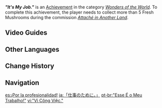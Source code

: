 {{Achievement Infobox
|id           = 84548
|order id     = 4072
|category     = Wonders of the World
|description  = Help Hanbei pick more mushrooms.
|requirements = Collect more than 5 fresh mushrooms during ''[[Attaché in Another Land]]''.
|primogems    = 5
|topic        = 
|hidden       = 1
|type         = Commission
}}
'''''"It's My Job."''''' is an [[Achievement]] in the category ''[[Wonders of the World]]''. To complete this achievement, the player needs to collect more than 5 Fresh Mushrooms during the commission ''[[Attaché in Another Land]]''.
<!--
==Gameplay Notes==

==Trivia==

==Video Guides==
{{EVT
|video1   = 
|caption1 = 
}}
-->
==Video Guides==
{{EVT
|video1   = https://youtu.be/nfCGi9GyGGw
|caption1 = Hidden Achievement: It's My Job
}}

==Other Languages==
{{Other Languages
|en       = "It's My Job."
|zhs      = 「为了工作。」
|zhs_rm   = "Wèile Gōngzuō."
|zht      = 「為了工作。」
|zht_rm   = "Wèile Gōngzuō."
|zh_tl    = "For the Job."
|ja       = 「仕事のために。」
|ja_rm    = "Shigoto no Tame ni."
|ja_tl    = "For the Job."
|ko       = 「일을 위하여」
|ko_tl    = "For the Job"
|es       = ¡Por la profesionalidad!
|es_tl    = For Professionality!
|fr       = Le travail, c'est la santé...
|fr_tl    = Work is Good for You...
|fr_note  = This expression in French literally means "work is health."
|ru       = Труд всему голова
|ru_tl    = Work is Everything
|ru_note  = This expression literally means "work is the head of everything."
|th       = "เพื่องาน"
|th_rm    = "Phue Ngan"
|th_tl    = "For the Job"
|vi       = "Vì Công Việc."
|vi_tl    = 
|de       = „Alles für die Arbeit.“
|de_tl    = "Everything For The Job."
|id       = "Namanya juga kerja."
|id_tl    = "It's How Jobs Are."
|pt       = "Esse É o Meu Trabalho!"
|pt_tl    = "This Is My Job!"
|tr       = "Bu Benim İşim"
|tr_tl    = "It's My Job"
|it       = "È il mio lavoro"
|it_tl    = "It's My Job"
}}

==Change History==
{{Change History|3.0}}
<!--
==References==
{{Reflist}}
-->
==Navigation==
{{Achievement Navbox}}

[[es:¡Por la profesionalidad!]]
[[ja:「仕事のために。」]]
[[pt-br:"Esse É o Meu Trabalho!"]]
[[vi:"Vì Công Việc."]]